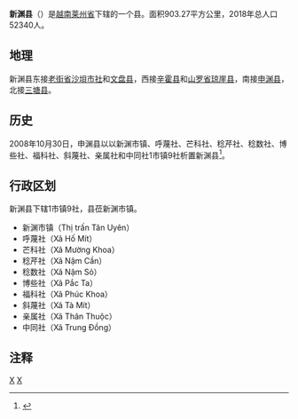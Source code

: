 {{Infobox Settlement
|name                   = 新渊县
|settlement_type        = 县
|official_name          = 
|other_name             = 
|native_name            = {{lang|vi|Huyện Tân Uyên}}
|nickname               = 
|motto                  = 
|image_skyline          = Nậm Cần, Tân Uyên, Lai Châu, Vietnam - panoramio.jpg
|imagesize              = 
|image_caption          = 
|image_flag             = 
|flag_size              = 
|image_seal             = 
|seal_size              = 
|image_shield           = 
|shield_size            = 
|image_blank_emblem     = 
|blank_emblem_size      = 
|image_map              = {{Infobox mapframe|frame-width=250|zoom=10}}
|mapsize                = 
|map_caption            = 
|image_map1             = 
|mapsize1               = 
|map_caption1           = 
|pushpin_map            = Vietnam
|pushpin_label_position = bottom
|pushpin_map_caption    = 
|pushpin_map1           = 
|pushpin_label_position1= 
|pushpin_map_caption1   = 
|subdivision_type       = 国家
|subdivision_name       = {{flag|Vietnam}}
|subdivision_type1      = [[越南行政区划|省]]
|subdivision_name1      = [[莱州省|莱州省]]
|subdivision_type2      = 行政区划
|subdivision_name2      = 1市镇9社
|subdivision_type3      = 
|subdivision_name3      = 
|seat_type              = 县莅
|seat                   = {{link-vi|新渊市镇|Tân Uyên (thị trấn)}}
|government_type        = 
|leader_title           = 
|leader_name            = 
|leader_title1          = 
|leader_name1           = 
|established_title      = 
|established_date       = 
|area_magnitude         = 
|unit_pref              = 
|area_footnotes         = 
|area_total_km2         = 903.27
|area_land_km2          = 
|area_water_km2         = 
|area_water_percent     = 
|area_urban_km2         = 
|area_metro_km2         = 
|population_as_of       = 2018年
|population_footnotes   = 
|population_note        = 
|population_total       = 52340
|population_density_km2 = auto
|population_metro             = 
|population_density_metro_km2 = 
|population_urban             = 
|population_density_urban_km2 = 
|timezone               = [[越南标准时间|越南标准时间]]
|utc_offset             = +7
|elevation_footnotes    = 
|elevation_m            = 
|coor_type              = 
|coordinates            = 
|postal_code_type       = 
|postal_code            = 
|area_code              = 
|website                = [https://tanuyen.laichau.gov.vn 新渊县电子信息门户网站]
|footnotes              = 
}}
'''新渊县'''（{{vie|v='''Huyện Tân Uyên'''|hn=縣新淵}}）是[[越南|越南]][[莱州省|莱州省]]下辖的一个县。面积903.27平方公里，2018年总人口52340人。

==地理==
新渊县东接[[老街省|老街省]][[沙垻市社|沙垻市社]]和[[文盘县|文盘县]]，西接[[辛霍县|辛霍县]]和[[山罗省|山罗省]][[琼崖县|琼崖县]]，南接[[申渊县|申渊县]]，北接[[三塘县|三塘县]]。

==历史==
2008年10月30日，申渊县以以新渊市镇、呼蔑社、芒科社、稔芹社、稔数社、博些社、福科社、斜蔑社、亲属社和中同社1市镇9社析置新渊县<ref>{{Cite web |url=https://thuvienphapluat.vn/van-ban/Bo-may-hanh-chinh/Nghi-dinh-04-ND-CP-dieu-chinh-dia-gioi-hanh-chinh-huyen-Than-Uyen-de-thanh-lap-huyen-Tan-Uyen-tinh-Lai-Chau-81645.aspx |title=Nghị định 04/NĐ-CP về việc điều chỉnh địa giới hành chính huyện Than Uyên để thành lập huyện Tân Uyên, tỉnh Lai Châu |access-date=2017-08-03 |archive-date=2020-01-01 |archive-url=https://web.archive.org/web/20200101145437/https://thuvienphapluat.vn/van-ban/Bo-may-hanh-chinh/Nghi-dinh-04-ND-CP-dieu-chinh-dia-gioi-hanh-chinh-huyen-Than-Uyen-de-thanh-lap-huyen-Tan-Uyen-tinh-Lai-Chau-81645.aspx |dead-url=no }}</ref>。

==行政区划==
新渊县下辖1市镇9社，县莅新渊市镇。
*新渊市镇（Thị trấn Tân Uyên）
*呼蔑社（Xã Hố Mít）
*芒科社（Xã Mường Khoa）
*稔芹社（Xã Nậm Cần）
*稔数社（Xã Nậm Sỏ）
*博些社（Xã Pắc Ta）
*福科社（Xã Phúc Khoa）
*斜蔑社（Xã Tà Mít）
*亲属社（Xã Thân Thuộc）
*中同社（Xã Trung Đồng）

==注释==
{{reflist}}

{{莱州省行政区划}}
{{越南西北部之县市镇区域划分}}

[[Category:越南县份|X]]
[[Category:萊州省|X]]